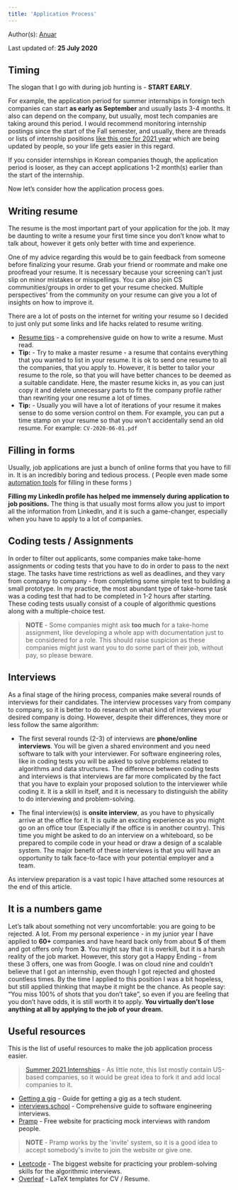```yaml
---
title: 'Application Process'
---
```


Author(s): [Anuar](https://github.com/anuartb)

Last updated of: **25 July 2020**

## Timing

The slogan that I go with during job hunting is - **START EARLY**.

For example, the application period for summer internships in foreign tech companies can start **as early as September** and usually lasts 3-4 months. It also can depend on the company, but usually, most tech companies are taking around this period. I would recommend monitoring internship postings since the start of the Fall semester, and usually, there are threads or lists of internship positions [like this one for 2021 year](https://github.com/Pitt-CSC/Summer2021-Internships) which are being updated by people, so your life gets easier in this regard.

If you consider internships in Korean companies though, the application period is looser, as they can accept applications 1-2 month(s) earlier than the start of the internship.

Now let’s consider how the application process goes.

## Writing resume

The resume is the most important part of your application for the job. It may be daunting to write a resume your first time since you don’t know what to talk about, however it gets only better with time and experience.

One of my advice regarding this would be to gain feedback from someone before finalizing your resume. Grab your friend or roommate and make one proofread your resume. It is necessary because your screening can't just slip on minor mistakes or misspellings. You can also join CS communities/groups in order to get your resume checked. Multiple perspectives' from the community on your resume can give you a lot of insights on how to improve it.

There are a lot of posts on the internet for writing your resume so I decided to just only put some links and life hacks related to resume writing.

- [Resume tips](https://drive.google.com/file/d/10b9NZDhPbUOW_C7108IKe9ev6Ed2UG7F/view) - a comprehensive guide on how to write a resume. Must read.
- **Tip:** - Try to make a master resume - a resume that contains everything that you wanted to list in your resume. It is ok to send one resume to all the companies, that you apply to. However, it is better to tailor your resume to the role, so that you will have better chances to be deemed as a suitable candidate. Here, the master resume kicks in, as you can just copy it and delete unnecessary parts to fit the company profile rather than rewriting your one resume a lot of times.
- **Tip:** - Usually you will have a lot of iterations of your resume it makes sense to do some version control on them. For example, you can put a time stamp on your resume so that you won't accidentally send an old resume. For example: `CV-2020-06-01.pdf`

## Filling in forms

Usually, job applications are just a bunch of online forms that you have to fill in. It is an incredibly boring and tedious process. ( People even made some [automation tools](https://www.reddit.com/r/Python/comments/gpaegj/i_was_tired_of_opening_100s_of_tabs_for/) for filling in these forms )

**Filling my LinkedIn profile has helped me immensely during application to job positions.** The thing is that usually most forms allow you just to import all the information from LinkedIn, and it is such a game-changer, especially when you have to apply to a lot of companies.

## Coding tests / Assignments

In order to filter out applicants, some companies make take-home assignments or coding tests that you have to do in order to pass to the next stage. The tasks have time restrictions as well as deadlines, and they vary from company to company - from completing some simple test to building a small prototype. In my practice, the most abundant type of take-home task was a coding test that had to be completed in 1-2 hours after starting. These coding tests usually consist of a couple of algorithmic questions along with a multiple-choice test. 

> **NOTE** - Some companies might ask **too much** for a take-home assignment, like developing a whole app with documentation just to be considered for a role. This should raise suspicion as these companies might just want you to do some part of their job, without pay, so please beware. 

## Interviews

As a final stage of the hiring process, companies make several rounds of interviews for their candidates. The interview processes vary from company to company, so it is better to do research on what kind of interviews your desired company is doing. However, despite their differences, they more or less follow the same algorithm: 

- The first several rounds (2-3) of interviews are **phone/online interviews**. You will be given a shared environment and you need software to talk with your interviewer. For software engineering roles, like in coding tests you will be asked to solve problems related to algorithms and data structures. The difference between coding tests and interviews is that interviews are far more complicated by the fact that you have to explain your proposed solution to the interviewer while coding it. It is a skill in itself, and it is necessary to distinguish the ability to do interviewing and problem-solving. 

- The final interview(s) is **onsite interview**, as you have to physically arrive at the office for it. It is quite an exciting experience as you might go on an office tour (Especially if the office is in another country). This time you might be asked to do an interview on a whiteboard, so be prepared to compile code in your head or draw a design of a scalable system. The major benefit of these interviews is that you will have an opportunity to talk face-to-face with your potential employer and a team.  

As interview preparation is a vast topic I have attached some resources at the end of this article.

## It is a numbers game

Let’s talk about something not very uncomfortable: you are going to be rejected. A lot. From my personal experience - in my junior year I have applied to **60+** companies and have heard back only from about **5** of them and got offers only from **3**. You might say that it is overkill, but it is a harsh reality of the job market. However, this story got a Happy Ending - from these 3 offers, one was from Google. I was on cloud nine and couldn’t believe that I got an internship, even though I got rejected and ghosted countless times. By the time I applied to this position I was a bit hopeless, but still applied thinking that maybe it might be the chance. As people say: “You miss 100% of shots that you don’t take”, so even if you are feeling that you don’t have odds, it is still worth it to apply. **You virtually don’t lose anything at all by applying to the job of your dream.**

## Useful resources

This is the list of useful resources to make the job application process easier.

> [Summer 2021 Internships](https://github.com/Pitt-CSC/Summer2021-Internships) - As little note, this list mostly contain US-based companies, so it would be great idea to fork it and add local companies to it.
- [Getting a gig](https://github.com/cassidoo/getting-a-gig) - Guide for getting a gig as a tech student. 
- [interviews.school](https://interviews.school/) - Comprehensive guide to software engineering interviews.
- [Pramp](https://www.pramp.com/#/) - Free website for practicing mock interviews with random people. 
> **NOTE** - Pramp works by the 'invite' system, so it is a good idea to accept somebody's invite to join the website or give one. 
- [Leetcode](https://leetcode.com/) - The biggest website for practicing your problem-solving skills for the algorithmic interviews.
- [Overleaf](https://www.overleaf.com/) - LaTeX templates for CV / Resume.
